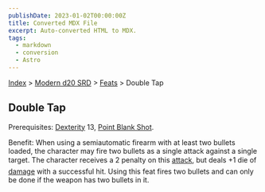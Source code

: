 ```yaml
---
publishDate: 2023-01-02T00:00:00Z
title: Converted MDX File
excerpt: Auto-converted HTML to MDX.
tags:
  - markdown
  - conversion
  - Astro
---
```


[Index](-index) > [Modern d20 SRD](modern-d20-srd-index) > [Feats](modern-d20-srd-feats-index) > Double Tap

## Double Tap

Prerequisites: [Dexterity](modern-d20-srd-basics-ability-scores) 13, [Point
Blank Shot](modern-d20-srd-feats-point-blank-shot).

Benefit: When using a semiautomatic firearm with at least two bullets loaded, the character may fire two bullets as a single attack against a single target. The character receives a 2 penalty on this [attack](modern-d20-srd-combat-attack-roll), but deals +1 die of [damage](modern-d20-srd-combat-damage) with a successful hit. Using this feat fires two bullets and can only be done if the weapon has two bullets in it.
